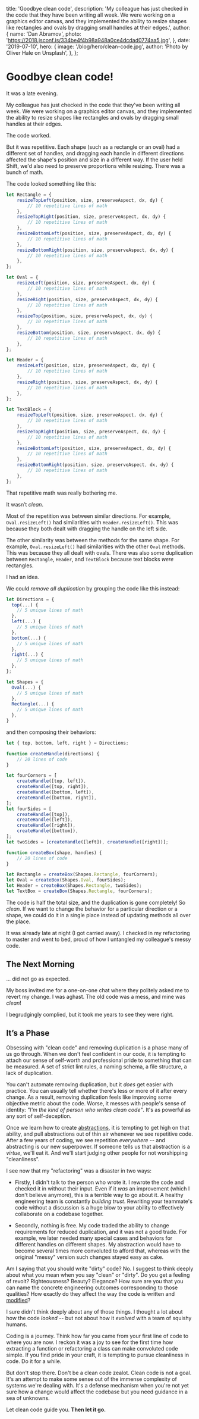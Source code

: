 
title: 'Goodbye clean code',
description: 'My colleague has just checked in the code that they have been writing all week. We were working on a graphics editor canvas, and they implemented the ability to resize shapes like rectangles and ovals by dragging small handles at their edges.',
author: {
name: 'Dan Abramov',
photo: 'https://2018.jsconf.is/334be4f4b98a948a0ce4dcdad0774aa5.jpg',
},
date: '2019-07-10',
hero: {
image: '/blog/hero/clean-code.jpg',
author: 'Photo by Oliver Hale on Unsplash',
},
};


# Goodbye clean code!

It was a late evening.

My colleague has just checked in the code that they've been writing all week. We were working on a graphics editor canvas, and they implemented the ability to resize shapes like rectangles and ovals by dragging small handles at their edges.

The code worked.

But it was repetitive. Each shape (such as a rectangle or an oval) had a different set of handles, and dragging each handle in different directions affected the shape's position and size in a different way. If the user held Shift, we'd also need to preserve proportions while resizing. There was a bunch of math.

The code looked something like this:

```jsx
let Rectangle = {
	resizeTopLeft(position, size, preserveAspect, dx, dy) {
		// 10 repetitive lines of math
	},
	resizeTopRight(position, size, preserveAspect, dx, dy) {
		// 10 repetitive lines of math
	},
	resizeBottomLeft(position, size, preserveAspect, dx, dy) {
		// 10 repetitive lines of math
	},
	resizeBottomRight(position, size, preserveAspect, dx, dy) {
		// 10 repetitive lines of math
	},
};

let Oval = {
	resizeLeft(position, size, preserveAspect, dx, dy) {
		// 10 repetitive lines of math
	},
	resizeRight(position, size, preserveAspect, dx, dy) {
		// 10 repetitive lines of math
	},
	resizeTop(position, size, preserveAspect, dx, dy) {
		// 10 repetitive lines of math
	},
	resizeBottom(position, size, preserveAspect, dx, dy) {
		// 10 repetitive lines of math
	},
};

let Header = {
	resizeLeft(position, size, preserveAspect, dx, dy) {
		// 10 repetitive lines of math
	},
	resizeRight(position, size, preserveAspect, dx, dy) {
		// 10 repetitive lines of math
	},
};

let TextBlock = {
	resizeTopLeft(position, size, preserveAspect, dx, dy) {
		// 10 repetitive lines of math
	},
	resizeTopRight(position, size, preserveAspect, dx, dy) {
		// 10 repetitive lines of math
	},
	resizeBottomLeft(position, size, preserveAspect, dx, dy) {
		// 10 repetitive lines of math
	},
	resizeBottomRight(position, size, preserveAspect, dx, dy) {
		// 10 repetitive lines of math
	},
};
```

That repetitive math was really bothering me.

It wasn’t _clean_.

Most of the repetition was between similar directions. For example, `Oval.resizeLeft()` had similarities with `Header.resizeLeft()`. This was because they both dealt with dragging the handle on the left side.

The other similarity was between the methods for the same shape. For example, `Oval.resizeLeft()` had similarities with the other `Oval` methods. This was because they all dealt with ovals. There was also some duplication between `Rectangle`, `Header`, and `TextBlock` because text blocks _were_ rectangles.

I had an idea.

We could _remove all duplication_ by grouping the code like this instead:

```jsx
let Directions = {
  top(...) {
    // 5 unique lines of math
  },
  left(...) {
    // 5 unique lines of math
  },
  bottom(...) {
    // 5 unique lines of math
  },
  right(...) {
    // 5 unique lines of math
  },
};

let Shapes = {
  Oval(...) {
    // 5 unique lines of math
  },
  Rectangle(...) {
    // 5 unique lines of math
  },
}
```

and then composing their behaviors:

```jsx
let { top, bottom, left, right } = Directions;

function createHandle(directions) {
	// 20 lines of code
}

let fourCorners = [
	createHandle([top, left]),
	createHandle([top, right]),
	createHandle([bottom, left]),
	createHandle([bottom, right]),
];
let fourSides = [
	createHandle([top]),
	createHandle([left]),
	createHandle([right]),
	createHandle([bottom]),
];
let twoSides = [createHandle([left]), createHandle([right])];

function createBox(shape, handles) {
	// 20 lines of code
}

let Rectangle = createBox(Shapes.Rectangle, fourCorners);
let Oval = createBox(Shapes.Oval, fourSides);
let Header = createBox(Shapes.Rectangle, twoSides);
let TextBox = createBox(Shapes.Rectangle, fourCorners);
```

The code is half the total size, and the duplication is gone completely! So _clean_. If we want to change the behavior for a particular direction or a shape, we could do it in a single place instead of updating methods all over the place.

It was already late at night (I got carried away). I checked in my refactoring to master and went to bed, proud of how I untangled my colleague's messy code.

## The Next Morning

... did not go as expected.

My boss invited me for a one-on-one chat where they politely asked me to revert my change. I was aghast. The old code was a mess, and mine was _clean_!

I begrudgingly complied, but it took me years to see they were right.

## It’s a Phase

Obsessing with "clean code" and removing duplication is a phase many of us go through. When we don't feel confident in our code, it is tempting to attach our sense of self-worth and professional pride to something that can be measured. A set of strict lint rules, a naming schema, a file structure, a lack of duplication.

You can't automate removing duplication, but it _does_ get easier with practice. You can usually tell whether there's less or more of it after every change. As a result, removing duplication feels like improving some objective metric about the code. Worse, it messes with people's sense of identity: _"I'm the kind of person who writes clean code"_. It's as powerful as any sort of self-deception.

Once we learn how to create [abstractions](https://www.sandimetz.com/blog/2016/1/20/the-wrong-abstraction), it is tempting to get high on that ability, and pull abstractions out of thin air whenever we see repetitive code. After a few years of coding, we see repetition _everywhere_ -- and abstracting is our new superpower. If someone tells us that abstraction is a _virtue_, we'll eat it. And we'll start judging other people for not worshipping "cleanliness".

I see now that my "refactoring" was a disaster in two ways:

- Firstly, I didn't talk to the person who wrote it. I rewrote the code and checked it in without their input. Even if it _was_ an improvement (which I don't believe anymore), this is a terrible way to go about it. A healthy engineering team is constantly _building trust_. Rewriting your teammate's code without a discussion is a huge blow to your ability to effectively collaborate on a codebase together.

- Secondly, nothing is free. My code traded the ability to change requirements for reduced duplication, and it was not a good trade. For example, we later needed many special cases and behaviors for different handles on different shapes. My abstraction would have to become several times more convoluted to afford that, whereas with the original "messy" version such changes stayed easy as cake.

Am I saying that you should write "dirty" code? No. I suggest to think deeply about what you mean when you say "clean" or "dirty". Do you get a feeling of revolt? Righteousness? Beauty? Elegance? How sure are you that you can name the concrete engineering outcomes corresponding to those qualities? How exactly do they affect the way the code is written and [modified](/optimized-for-change/)?

I sure didn't think deeply about any of those things. I thought a lot about how the code _looked_ -- but not about how it _evolved_ with a team of squishy humans.

Coding is a journey. Think how far you came from your first line of code to where you are now. I reckon it was a joy to see for the first time how extracting a function or refactoring a class can make convoluted code simple. If you find pride in your craft, it is tempting to pursue cleanliness in code. Do it for a while.

But don't stop there. Don't be a clean code zealot. Clean code is not a goal. It's an attempt to make some sense out of the immense complexity of systems we're dealing with. It's a defense mechanism when you're not yet sure how a change would affect the codebase but you need guidance in a sea of unknowns.

Let clean code guide you. **Then let it go.**
